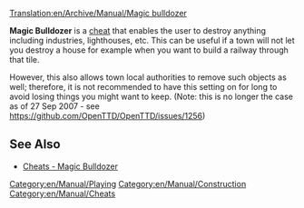 [[Translation:en/Archive/Manual/Magic bulldozer]]

'''Magic Bulldozer''' is a [[en/Manual/Cheats|cheat]] that enables the user to destroy anything including industries, lighthouses, etc. This can be useful if a town will not let you destroy a house for example when you want to build a railway through that tile.

However, this also allows town local authorities to remove such objects as well; therefore, it is not recommended to have this setting on for long to avoid losing things you might want to keep. (Note: this is no longer the case as of 27 Sep 2007 - see https://github.com/OpenTTD/OpenTTD/issues/1256)

== See Also ==
*[[en/Manual/Cheats#magic-bulldozer|Cheats - Magic Bulldozer]]

[[Category:en/Manual/Playing]]
[[Category:en/Manual/Construction]]
[[Category:en/Manual/Cheats]]